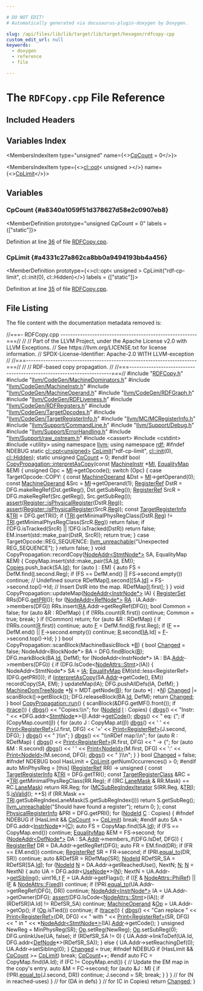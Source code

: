 ```yaml
---

# DO NOT EDIT!
# Automatically generated via docusaurus-plugin-doxygen by Doxygen.

slug: /api/files/lib/lib/target/lib/target/hexagon/rdfcopy-cpp
custom_edit_url: null
keywords:
  - doxygen
  - reference
  - file

---
```





# The `RDFCopy.cpp` File Reference

<DoxygenPage pluginConfig={pluginConfig}>



## Included Headers

<IncludesList>
<IncludesListItem
  filePath="RDFCopy.h"
  permalink="/docs/api/files/lib/lib/target/lib/target/hexagon/rdfcopy-h"
  isLocal="true" />
<IncludesListItem
  filePath="llvm/CodeGen/MachineDominators.h"
  permalink="/docs/api/files/include/include/llvm/include/llvm/codegen/machinedominators-h"
  isLocal="true" />
<IncludesListItem
  filePath="llvm/CodeGen/MachineInstr.h"
  permalink="/docs/api/files/include/include/llvm/include/llvm/codegen/machineinstr-h"
  isLocal="true" />
<IncludesListItem
  filePath="llvm/CodeGen/MachineOperand.h"
  permalink="/docs/api/files/include/include/llvm/include/llvm/codegen/machineoperand-h"
  isLocal="true" />
<IncludesListItem
  filePath="llvm/CodeGen/RDFGraph.h"
  permalink="/docs/api/files/include/include/llvm/include/llvm/codegen/rdfgraph-h"
  isLocal="true" />
<IncludesListItem
  filePath="llvm/CodeGen/RDFLiveness.h"
  permalink="/docs/api/files/include/include/llvm/include/llvm/codegen/rdfliveness-h"
  isLocal="true" />
<IncludesListItem
  filePath="llvm/CodeGen/RDFRegisters.h"
  permalink="/docs/api/files/include/include/llvm/include/llvm/codegen/rdfregisters-h"
  isLocal="true" />
<IncludesListItem
  filePath="llvm/CodeGen/TargetOpcodes.h"
  permalink="/docs/api/files/include/include/llvm/include/llvm/codegen/targetopcodes-h"
  isLocal="true" />
<IncludesListItem
  filePath="llvm/CodeGen/TargetRegisterInfo.h"
  permalink="/docs/api/files/include/include/llvm/include/llvm/codegen/targetregisterinfo-h"
  isLocal="true" />
<IncludesListItem
  filePath="llvm/MC/MCRegisterInfo.h"
  permalink="/docs/api/files/include/include/llvm/include/llvm/mc/mcregisterinfo-h"
  isLocal="true" />
<IncludesListItem
  filePath="llvm/Support/CommandLine.h"
  permalink="/docs/api/files/include/include/llvm/include/llvm/support/commandline-h"
  isLocal="true" />
<IncludesListItem
  filePath="llvm/Support/Debug.h"
  permalink="/docs/api/files/include/include/llvm/include/llvm/support/debug-h"
  isLocal="true" />
<IncludesListItem
  filePath="llvm/Support/ErrorHandling.h"
  permalink="/docs/api/files/include/include/llvm/include/llvm/support/errorhandling-h"
  isLocal="true" />
<IncludesListItem
  filePath="llvm/Support/raw_ostream.h"
  permalink="/docs/api/files/include/include/llvm/include/llvm/support/raw-ostream-h"
  isLocal="true" />
<IncludesListItem
  filePath="cassert"
  permalink=""
  isLocal="false" />
<IncludesListItem
  filePath="cstdint"
  permalink=""
  isLocal="false" />
<IncludesListItem
  filePath="utility"
  permalink=""
  isLocal="false" />
</IncludesList>

## Variables Index

<MembersIndex>

<MembersIndexItem
  type="unsigned"
  name={<><a href="#a8340a1059f51d378627d58e2c0907eb8">CpCount</a> = 0</>}>
</MembersIndexItem>

<MembersIndexItem
  type={<><a href="/docs/api/classes/llvm/cl/opt">cl::opt</a>&lt; unsigned &gt;</>}
  name={<><a href="#a4331c27a862ca8bb0a9494193bb4a456">CpLimit</a></>}>
</MembersIndexItem>

</MembersIndex>


<SectionDefinition>

## Variables

### CpCount {#a8340a1059f51d378627d58e2c0907eb8}

<MemberDefinition
  prototype="unsigned CpCount = 0"
  labels = {["static"]}>

Definition at line <a href="#l00036">36</a> of file <a href="/docs/api/files/lib/lib/target/lib/target/hexagon/rdfcopy-cpp">RDFCopy.cpp</a>.
</MemberDefinition>

### CpLimit {#a4331c27a862ca8bb0a9494193bb4a456}

<MemberDefinition
  prototype={<>cl::opt&lt; unsigned &gt; CpLimit(&quot;rdf-cp-limit&quot;, cl::init(0), cl::Hidden)</>}
  labels = {["static"]}>

Definition at line <a href="#l00035">35</a> of file <a href="/docs/api/files/lib/lib/target/lib/target/hexagon/rdfcopy-cpp">RDFCopy.cpp</a>.
</MemberDefinition>

</SectionDefinition>

## File Listing

The file content with the documentation metadata removed is:

<ProgramListing>

<Link id="l00001" /><CodeLine lineNumber="1"><span class="doxyHighlightComment">//===- RDFCopy.cpp --------------------------------------------------------===//</span></CodeLine>
<Link id="l00002" /><CodeLine lineNumber="2"><span class="doxyHighlightComment">//</span></CodeLine>
<Link id="l00003" /><CodeLine lineNumber="3"><span class="doxyHighlightComment">// Part of the LLVM Project, under the Apache License v2.0 with LLVM Exceptions.</span></CodeLine>
<Link id="l00004" /><CodeLine lineNumber="4"><span class="doxyHighlightComment">// See https://llvm.org/LICENSE.txt for license information.</span></CodeLine>
<Link id="l00005" /><CodeLine lineNumber="5"><span class="doxyHighlightComment">// SPDX-License-Identifier: Apache-2.0 WITH LLVM-exception</span></CodeLine>
<Link id="l00006" /><CodeLine lineNumber="6"><span class="doxyHighlightComment">//</span></CodeLine>
<Link id="l00007" /><CodeLine lineNumber="7"><span class="doxyHighlightComment">//===----------------------------------------------------------------------===//</span></CodeLine>
<Link id="l00008" /><CodeLine lineNumber="8"><span class="doxyHighlightComment">//</span></CodeLine>
<Link id="l00009" /><CodeLine lineNumber="9"><span class="doxyHighlightComment">// RDF-based copy propagation.</span></CodeLine>
<Link id="l00010" /><CodeLine lineNumber="10"><span class="doxyHighlightComment">//</span></CodeLine>
<Link id="l00011" /><CodeLine lineNumber="11"><span class="doxyHighlightComment">//===----------------------------------------------------------------------===//</span></CodeLine>
<Link id="l00012" /><CodeLine lineNumber="12"></CodeLine>
<Link id="l00013" /><CodeLine lineNumber="13"><span class="doxyHighlightPreprocessor">#include &quot;<a href="/docs/api/files/lib/lib/target/lib/target/hexagon/rdfcopy-h">RDFCopy.h</a>&quot;</span></CodeLine>
<Link id="l00014" /><CodeLine lineNumber="14"><span class="doxyHighlightPreprocessor">#include &quot;<a href="/docs/api/files/include/include/llvm/include/llvm/codegen/machinedominators-h">llvm/CodeGen/MachineDominators.h</a>&quot;</span></CodeLine>
<Link id="l00015" /><CodeLine lineNumber="15"><span class="doxyHighlightPreprocessor">#include &quot;<a href="/docs/api/files/include/include/llvm/include/llvm/codegen/machineinstr-h">llvm/CodeGen/MachineInstr.h</a>&quot;</span></CodeLine>
<Link id="l00016" /><CodeLine lineNumber="16"><span class="doxyHighlightPreprocessor">#include &quot;<a href="/docs/api/files/include/include/llvm/include/llvm/codegen/machineoperand-h">llvm/CodeGen/MachineOperand.h</a>&quot;</span></CodeLine>
<Link id="l00017" /><CodeLine lineNumber="17"><span class="doxyHighlightPreprocessor">#include &quot;<a href="/docs/api/files/include/include/llvm/include/llvm/codegen/rdfgraph-h">llvm/CodeGen/RDFGraph.h</a>&quot;</span></CodeLine>
<Link id="l00018" /><CodeLine lineNumber="18"><span class="doxyHighlightPreprocessor">#include &quot;<a href="/docs/api/files/include/include/llvm/include/llvm/codegen/rdfliveness-h">llvm/CodeGen/RDFLiveness.h</a>&quot;</span></CodeLine>
<Link id="l00019" /><CodeLine lineNumber="19"><span class="doxyHighlightPreprocessor">#include &quot;<a href="/docs/api/files/include/include/llvm/include/llvm/codegen/rdfregisters-h">llvm/CodeGen/RDFRegisters.h</a>&quot;</span></CodeLine>
<Link id="l00020" /><CodeLine lineNumber="20"><span class="doxyHighlightPreprocessor">#include &quot;<a href="/docs/api/files/include/include/llvm/include/llvm/codegen/targetopcodes-h">llvm/CodeGen/TargetOpcodes.h</a>&quot;</span></CodeLine>
<Link id="l00021" /><CodeLine lineNumber="21"><span class="doxyHighlightPreprocessor">#include &quot;<a href="/docs/api/files/include/include/llvm/include/llvm/codegen/targetregisterinfo-h">llvm/CodeGen/TargetRegisterInfo.h</a>&quot;</span></CodeLine>
<Link id="l00022" /><CodeLine lineNumber="22"><span class="doxyHighlightPreprocessor">#include &quot;<a href="/docs/api/files/include/include/llvm/include/llvm/mc/mcregisterinfo-h">llvm/MC/MCRegisterInfo.h</a>&quot;</span></CodeLine>
<Link id="l00023" /><CodeLine lineNumber="23"><span class="doxyHighlightPreprocessor">#include &quot;<a href="/docs/api/files/include/include/llvm/include/llvm/support/commandline-h">llvm/Support/CommandLine.h</a>&quot;</span></CodeLine>
<Link id="l00024" /><CodeLine lineNumber="24"><span class="doxyHighlightPreprocessor">#include &quot;<a href="/docs/api/files/include/include/llvm/include/llvm/support/debug-h">llvm/Support/Debug.h</a>&quot;</span></CodeLine>
<Link id="l00025" /><CodeLine lineNumber="25"><span class="doxyHighlightPreprocessor">#include &quot;<a href="/docs/api/files/include/include/llvm/include/llvm/support/errorhandling-h">llvm/Support/ErrorHandling.h</a>&quot;</span></CodeLine>
<Link id="l00026" /><CodeLine lineNumber="26"><span class="doxyHighlightPreprocessor">#include &quot;<a href="/docs/api/files/include/include/llvm/include/llvm/support/raw-ostream-h">llvm/Support/raw&#95;ostream.h</a>&quot;</span></CodeLine>
<Link id="l00027" /><CodeLine lineNumber="27"><span class="doxyHighlightPreprocessor">#include &lt;cassert&gt;</span></CodeLine>
<Link id="l00028" /><CodeLine lineNumber="28"><span class="doxyHighlightPreprocessor">#include &lt;cstdint&gt;</span></CodeLine>
<Link id="l00029" /><CodeLine lineNumber="29"><span class="doxyHighlightPreprocessor">#include &lt;utility&gt;</span></CodeLine>
<Link id="l00030" /><CodeLine lineNumber="30"></CodeLine>
<Link id="l00031" /><CodeLine lineNumber="31"><span class="doxyHighlightKeyword">using namespace </span><span class="doxyHighlight"><a href="/docs/api/namespaces/llvm">llvm</a>;</span></CodeLine>
<Link id="l00032" /><CodeLine lineNumber="32"><span class="doxyHighlightKeyword">using namespace </span><span class="doxyHighlight"><a href="/docs/api/namespaces/llvm/rdf">rdf</a>;</span></CodeLine>
<Link id="l00033" /><CodeLine lineNumber="33"></CodeLine>
<Link id="l00034" /><CodeLine lineNumber="34"><span class="doxyHighlightPreprocessor">#ifndef NDEBUG</span></CodeLine>
<Link id="l00035" /><CodeLine lineNumber="35" lineLink="#a4331c27a862ca8bb0a9494193bb4a456"><span class="doxyHighlightKeyword">static</span><span class="doxyHighlight"> <a href="/docs/api/classes/llvm/cl/opt">cl::opt&lt;unsigned&gt;</a> <a href="#a4331c27a862ca8bb0a9494193bb4a456">CpLimit</a>(</span><span class="doxyHighlightStringLiteral">&quot;rdf-cp-limit&quot;</span><span class="doxyHighlight">, <a href="/docs/api/namespaces/llvm/cl/#ac12e6a8f3a1b511f0dee2ed6de0ae806">cl::init</a>(0), <a href="/docs/api/namespaces/llvm/cl/#a68075925a54790e71ca790e1d4f21a40a263ac008d8d31f13ce460395fc4cf7e6">cl::Hidden</a>);</span></CodeLine>
<Link id="l00036" /><CodeLine lineNumber="36" lineLink="#a8340a1059f51d378627d58e2c0907eb8"><span class="doxyHighlightKeyword">static</span><span class="doxyHighlight"> </span><span class="doxyHighlightKeywordType">unsigned</span><span class="doxyHighlight"> <a href="#a8340a1059f51d378627d58e2c0907eb8">CpCount</a> = 0;</span></CodeLine>
<Link id="l00037" /><CodeLine lineNumber="37"><span class="doxyHighlightPreprocessor">#endif</span></CodeLine>
<Link id="l00038" /><CodeLine lineNumber="38"></CodeLine>
<Link id="l00039" /><CodeLine lineNumber="39" lineLink="/docs/api/structs/llvm/rdf/copypropagation/#ab12951430f2984b5f0b26e265ccb8ac7"><span class="doxyHighlightKeywordType">bool</span><span class="doxyHighlight"> <a href="/docs/api/structs/llvm/rdf/copypropagation/#ab12951430f2984b5f0b26e265ccb8ac7">CopyPropagation::interpretAsCopy</a>(</span><span class="doxyHighlightKeyword">const</span><span class="doxyHighlight"> <a href="/docs/api/classes/llvm/machineinstr">MachineInstr</a> &#42;<a href="/docs/api/files/lib/lib/codegen/lib/codegen/globalisel/irtranslator-cpp/#abe44dfdea65b4f7e11e0a608ab708b76">MI</a>, <a href="/docs/api/structs/llvm/rdf/copypropagation/#a980980454ebf2bdb48750179e760779a">EqualityMap</a> &amp;EM) &#123;</span></CodeLine>
<Link id="l00040" /><CodeLine lineNumber="40"><span class="doxyHighlight">  </span><span class="doxyHighlightKeywordType">unsigned</span><span class="doxyHighlight"> Opc = <a href="/docs/api/files/lib/lib/codegen/lib/codegen/globalisel/irtranslator-cpp/#abe44dfdea65b4f7e11e0a608ab708b76">MI</a>-&gt;getOpcode();</span></CodeLine>
<Link id="l00041" /><CodeLine lineNumber="41"><span class="doxyHighlight">  </span><span class="doxyHighlightKeywordFlow">switch</span><span class="doxyHighlight"> (Opc) &#123;</span></CodeLine>
<Link id="l00042" /><CodeLine lineNumber="42"><span class="doxyHighlight">    </span><span class="doxyHighlightKeywordFlow">case</span><span class="doxyHighlight"> TargetOpcode::COPY: &#123;</span></CodeLine>
<Link id="l00043" /><CodeLine lineNumber="43"><span class="doxyHighlight">      </span><span class="doxyHighlightKeyword">const</span><span class="doxyHighlight"> <a href="/docs/api/classes/llvm/machineoperand">MachineOperand</a> &amp;Dst = <a href="/docs/api/files/lib/lib/codegen/lib/codegen/globalisel/irtranslator-cpp/#abe44dfdea65b4f7e11e0a608ab708b76">MI</a>-&gt;getOperand(0);</span></CodeLine>
<Link id="l00044" /><CodeLine lineNumber="44"><span class="doxyHighlight">      </span><span class="doxyHighlightKeyword">const</span><span class="doxyHighlight"> <a href="/docs/api/classes/llvm/machineoperand">MachineOperand</a> &amp;Src = <a href="/docs/api/files/lib/lib/codegen/lib/codegen/globalisel/irtranslator-cpp/#abe44dfdea65b4f7e11e0a608ab708b76">MI</a>-&gt;getOperand(1);</span></CodeLine>
<Link id="l00045" /><CodeLine lineNumber="45"><span class="doxyHighlight">      <a href="/docs/api/structs/llvm/rdf/registerref">RegisterRef</a> DstR = DFG.makeRegRef(Dst.getReg(), Dst.getSubReg());</span></CodeLine>
<Link id="l00046" /><CodeLine lineNumber="46"><span class="doxyHighlight">      <a href="/docs/api/structs/llvm/rdf/registerref">RegisterRef</a> SrcR = DFG.makeRegRef(Src.getReg(), Src.getSubReg());</span></CodeLine>
<Link id="l00047" /><CodeLine lineNumber="47"><span class="doxyHighlight">      <a href="/docs/api/files/lib/lib/target/lib/target/amdgpu/silowercontrolflow-cpp/#a4868c5d81c5ccc98c47aeab6244346a0">assert</a>(<a href="/docs/api/classes/llvm/register/#afacc26f29d80e10be4785a96ed6444dc">Register::isPhysicalRegister</a>(DstR.<a href="/docs/api/structs/llvm/rdf/registerref/#aff344ef4b411a5f449ef8839d98f1750">Reg</a>));</span></CodeLine>
<Link id="l00048" /><CodeLine lineNumber="48"><span class="doxyHighlight">      <a href="/docs/api/files/lib/lib/target/lib/target/amdgpu/silowercontrolflow-cpp/#a4868c5d81c5ccc98c47aeab6244346a0">assert</a>(<a href="/docs/api/classes/llvm/register/#afacc26f29d80e10be4785a96ed6444dc">Register::isPhysicalRegister</a>(SrcR.<a href="/docs/api/structs/llvm/rdf/registerref/#aff344ef4b411a5f449ef8839d98f1750">Reg</a>));</span></CodeLine>
<Link id="l00049" /><CodeLine lineNumber="49"><span class="doxyHighlight">      </span><span class="doxyHighlightKeyword">const</span><span class="doxyHighlight"> <a href="/docs/api/classes/llvm/targetregisterinfo">TargetRegisterInfo</a> &amp;<a href="/docs/api/files/lib/lib/codegen/machinesink-cpp/#a0f36ed1bc17fc1aa97fe291c439a0698">TRI</a> = DFG.getTRI();</span></CodeLine>
<Link id="l00050" /><CodeLine lineNumber="50"><span class="doxyHighlight">      </span><span class="doxyHighlightKeywordFlow">if</span><span class="doxyHighlight"> (<a href="/docs/api/files/lib/lib/codegen/machinesink-cpp/#a0f36ed1bc17fc1aa97fe291c439a0698">TRI</a>.getMinimalPhysRegClass(DstR.<a href="/docs/api/structs/llvm/rdf/registerref/#aff344ef4b411a5f449ef8839d98f1750">Reg</a>) !=</span></CodeLine>
<Link id="l00051" /><CodeLine lineNumber="51"><span class="doxyHighlight">          <a href="/docs/api/files/lib/lib/codegen/machinesink-cpp/#a0f36ed1bc17fc1aa97fe291c439a0698">TRI</a>.getMinimalPhysRegClass(SrcR.<a href="/docs/api/structs/llvm/rdf/registerref/#aff344ef4b411a5f449ef8839d98f1750">Reg</a>))</span></CodeLine>
<Link id="l00052" /><CodeLine lineNumber="52"><span class="doxyHighlight">        </span><span class="doxyHighlightKeywordFlow">return</span><span class="doxyHighlight"> </span><span class="doxyHighlightKeyword">false</span><span class="doxyHighlight">;</span></CodeLine>
<Link id="l00053" /><CodeLine lineNumber="53"><span class="doxyHighlight">      </span><span class="doxyHighlightKeywordFlow">if</span><span class="doxyHighlight"> (!DFG.isTracked(SrcR) || !DFG.isTracked(DstR))</span></CodeLine>
<Link id="l00054" /><CodeLine lineNumber="54"><span class="doxyHighlight">        </span><span class="doxyHighlightKeywordFlow">return</span><span class="doxyHighlight"> </span><span class="doxyHighlightKeyword">false</span><span class="doxyHighlight">;</span></CodeLine>
<Link id="l00055" /><CodeLine lineNumber="55"><span class="doxyHighlight">      EM.insert(std::make&#95;pair(DstR, SrcR));</span></CodeLine>
<Link id="l00056" /><CodeLine lineNumber="56"><span class="doxyHighlight">      </span><span class="doxyHighlightKeywordFlow">return</span><span class="doxyHighlight"> </span><span class="doxyHighlightKeyword">true</span><span class="doxyHighlight">;</span></CodeLine>
<Link id="l00057" /><CodeLine lineNumber="57"><span class="doxyHighlight">    &#125;</span></CodeLine>
<Link id="l00058" /><CodeLine lineNumber="58"><span class="doxyHighlight">    </span><span class="doxyHighlightKeywordFlow">case</span><span class="doxyHighlight"> TargetOpcode::REG&#95;SEQUENCE:</span></CodeLine>
<Link id="l00059" /><CodeLine lineNumber="59"><span class="doxyHighlight">      <a href="/docs/api/files/include/include/llvm/include/llvm/support/errorhandling-h/#ace243f5c25697a1107cce46626b3dc94">llvm&#95;unreachable</a>(</span><span class="doxyHighlightStringLiteral">&quot;Unexpected REG&#95;SEQUENCE&quot;</span><span class="doxyHighlight">);</span></CodeLine>
<Link id="l00060" /><CodeLine lineNumber="60"><span class="doxyHighlight">  &#125;</span></CodeLine>
<Link id="l00061" /><CodeLine lineNumber="61"><span class="doxyHighlight">  </span><span class="doxyHighlightKeywordFlow">return</span><span class="doxyHighlight"> </span><span class="doxyHighlightKeyword">false</span><span class="doxyHighlight">;</span></CodeLine>
<Link id="l00062" /><CodeLine lineNumber="62"><span class="doxyHighlight">&#125;</span></CodeLine>
<Link id="l00063" /><CodeLine lineNumber="63"></CodeLine>
<Link id="l00064" /><CodeLine lineNumber="64"><span class="doxyHighlightKeywordType">void</span><span class="doxyHighlight"> CopyPropagation::recordCopy(<a href="/docs/api/structs/llvm/rdf/nodeaddr">NodeAddr&lt;StmtNode&#42;&gt;</a> SA, EqualityMap &amp;EM) &#123;</span></CodeLine>
<Link id="l00065" /><CodeLine lineNumber="65"><span class="doxyHighlight">  CopyMap.insert(std::make&#95;pair(SA.<a href="/docs/api/structs/llvm/rdf/nodeaddr/#a7e398d2285d22a33c3358ed7904725d7">Id</a>, EM));</span></CodeLine>
<Link id="l00066" /><CodeLine lineNumber="66"><span class="doxyHighlight">  <a href="/docs/api/files/lib/lib/target/lib/target/amdgpu/siloweri1copies-cpp/#a5cd9e4c7fe1a7ebe8b545eb891a2a949">Copies</a>.push&#95;back(SA.<a href="/docs/api/structs/llvm/rdf/nodeaddr/#a7e398d2285d22a33c3358ed7904725d7">Id</a>);</span></CodeLine>
<Link id="l00067" /><CodeLine lineNumber="67"></CodeLine>
<Link id="l00068" /><CodeLine lineNumber="68"><span class="doxyHighlight">  </span><span class="doxyHighlightKeywordFlow">for</span><span class="doxyHighlight"> (</span><span class="doxyHighlightKeyword">auto</span><span class="doxyHighlight"> <a href="/docs/api/files/lib/lib/support/md5-cpp/#ac0eafdc9ee161b71e7af98af736952fd">I</a> : EM) &#123;</span></CodeLine>
<Link id="l00069" /><CodeLine lineNumber="69"><span class="doxyHighlight">    </span><span class="doxyHighlightKeyword">auto</span><span class="doxyHighlight"> FS = DefM.find(<a href="/docs/api/files/lib/lib/support/md5-cpp/#ac0eafdc9ee161b71e7af98af736952fd">I</a>.second.Reg);</span></CodeLine>
<Link id="l00070" /><CodeLine lineNumber="70"><span class="doxyHighlight">    </span><span class="doxyHighlightKeywordFlow">if</span><span class="doxyHighlight"> (FS == DefM.end() || FS-&gt;second.empty())</span></CodeLine>
<Link id="l00071" /><CodeLine lineNumber="71"><span class="doxyHighlight">      </span><span class="doxyHighlightKeywordFlow">continue</span><span class="doxyHighlight">; </span><span class="doxyHighlightComment">// Undefined source</span></CodeLine>
<Link id="l00072" /><CodeLine lineNumber="72"><span class="doxyHighlight">    RDefMap&#91;<a href="/docs/api/files/lib/lib/support/md5-cpp/#ac0eafdc9ee161b71e7af98af736952fd">I</a>.second&#93;&#91;SA.<a href="/docs/api/structs/llvm/rdf/nodeaddr/#a7e398d2285d22a33c3358ed7904725d7">Id</a>&#93; = FS-&gt;second.top()-&gt;Id;</span></CodeLine>
<Link id="l00073" /><CodeLine lineNumber="73"><span class="doxyHighlight">    </span><span class="doxyHighlightComment">// Insert DstR into the map.</span></CodeLine>
<Link id="l00074" /><CodeLine lineNumber="74"><span class="doxyHighlight">    RDefMap&#91;<a href="/docs/api/files/lib/lib/support/md5-cpp/#ac0eafdc9ee161b71e7af98af736952fd">I</a>.first&#93;;</span></CodeLine>
<Link id="l00075" /><CodeLine lineNumber="75"><span class="doxyHighlight">  &#125;</span></CodeLine>
<Link id="l00076" /><CodeLine lineNumber="76"><span class="doxyHighlight">&#125;</span></CodeLine>
<Link id="l00077" /><CodeLine lineNumber="77"></CodeLine>
<Link id="l00078" /><CodeLine lineNumber="78"></CodeLine>
<Link id="l00079" /><CodeLine lineNumber="79"><span class="doxyHighlightKeywordType">void</span><span class="doxyHighlight"> CopyPropagation::updateMap(<a href="/docs/api/structs/llvm/rdf/nodeaddr">NodeAddr&lt;InstrNode&#42;&gt;</a> IA) &#123;</span></CodeLine>
<Link id="l00080" /><CodeLine lineNumber="80"><span class="doxyHighlight">  <a href="/docs/api/namespaces/llvm/rdf/#a347c41cb67b7f76eab297b3ca6898097">RegisterSet</a> RRs(DFG.<a href="/docs/api/structs/llvm/rdf/dataflowgraph/#abec99855593657b93d529312c2d3885a">getPRI</a>());</span></CodeLine>
<Link id="l00081" /><CodeLine lineNumber="81"><span class="doxyHighlight">  </span><span class="doxyHighlightKeywordFlow">for</span><span class="doxyHighlight"> (<a href="/docs/api/structs/llvm/rdf/nodeaddr">NodeAddr&lt;RefNode&#42;&gt;</a> <a href="/docs/api/files/lib/lib/target/lib/target/amdgpu/sioptimizeexecmaskingprera-cpp/#a3e47bdb3e296b00df96eff7896fa57bf">RA</a> : IA.Addr-&gt;members(DFG))</span></CodeLine>
<Link id="l00082" /><CodeLine lineNumber="82"><span class="doxyHighlight">    RRs.insert(<a href="/docs/api/files/lib/lib/target/lib/target/amdgpu/sioptimizeexecmaskingprera-cpp/#a3e47bdb3e296b00df96eff7896fa57bf">RA</a>.Addr-&gt;getRegRef(DFG));</span></CodeLine>
<Link id="l00083" /><CodeLine lineNumber="83"><span class="doxyHighlight">  </span><span class="doxyHighlightKeywordType">bool</span><span class="doxyHighlight"> Common = </span><span class="doxyHighlightKeyword">false</span><span class="doxyHighlight">;</span></CodeLine>
<Link id="l00084" /><CodeLine lineNumber="84"><span class="doxyHighlight">  </span><span class="doxyHighlightKeywordFlow">for</span><span class="doxyHighlight"> (</span><span class="doxyHighlightKeyword">auto</span><span class="doxyHighlight"> &amp;R : RDefMap) &#123;</span></CodeLine>
<Link id="l00085" /><CodeLine lineNumber="85"><span class="doxyHighlight">    </span><span class="doxyHighlightKeywordFlow">if</span><span class="doxyHighlight"> (!RRs.count(R.first))</span></CodeLine>
<Link id="l00086" /><CodeLine lineNumber="86"><span class="doxyHighlight">      </span><span class="doxyHighlightKeywordFlow">continue</span><span class="doxyHighlight">;</span></CodeLine>
<Link id="l00087" /><CodeLine lineNumber="87"><span class="doxyHighlight">    Common = </span><span class="doxyHighlightKeyword">true</span><span class="doxyHighlight">;</span></CodeLine>
<Link id="l00088" /><CodeLine lineNumber="88"><span class="doxyHighlight">    </span><span class="doxyHighlightKeywordFlow">break</span><span class="doxyHighlight">;</span></CodeLine>
<Link id="l00089" /><CodeLine lineNumber="89"><span class="doxyHighlight">  &#125;</span></CodeLine>
<Link id="l00090" /><CodeLine lineNumber="90"><span class="doxyHighlight">  </span><span class="doxyHighlightKeywordFlow">if</span><span class="doxyHighlight"> (!Common)</span></CodeLine>
<Link id="l00091" /><CodeLine lineNumber="91"><span class="doxyHighlight">    </span><span class="doxyHighlightKeywordFlow">return</span><span class="doxyHighlight">;</span></CodeLine>
<Link id="l00092" /><CodeLine lineNumber="92"></CodeLine>
<Link id="l00093" /><CodeLine lineNumber="93"><span class="doxyHighlight">  </span><span class="doxyHighlightKeywordFlow">for</span><span class="doxyHighlight"> (</span><span class="doxyHighlightKeyword">auto</span><span class="doxyHighlight"> &amp;R : RDefMap) &#123;</span></CodeLine>
<Link id="l00094" /><CodeLine lineNumber="94"><span class="doxyHighlight">    </span><span class="doxyHighlightKeywordFlow">if</span><span class="doxyHighlight"> (!RRs.count(<a href="/docs/api/namespaces/llvm/riscvfencefield/#a147be9e9780c1e33363ea572d4c7b25fa1835091d83e0e052cd1a32c99b2be731">R</a>.first))</span></CodeLine>
<Link id="l00095" /><CodeLine lineNumber="95"><span class="doxyHighlight">      </span><span class="doxyHighlightKeywordFlow">continue</span><span class="doxyHighlight">;</span></CodeLine>
<Link id="l00096" /><CodeLine lineNumber="96"><span class="doxyHighlight">    </span><span class="doxyHighlightKeyword">auto</span><span class="doxyHighlight"> <a href="/docs/api/files/lib/lib/support/md5-cpp/#a96d73bbd7af15cb1fc38c3f4a3bd82e9">F</a> = DefM.find(<a href="/docs/api/namespaces/llvm/riscvfencefield/#a147be9e9780c1e33363ea572d4c7b25fa1835091d83e0e052cd1a32c99b2be731">R</a>.first.Reg);</span></CodeLine>
<Link id="l00097" /><CodeLine lineNumber="97"><span class="doxyHighlight">    </span><span class="doxyHighlightKeywordFlow">if</span><span class="doxyHighlight"> (<a href="/docs/api/files/lib/lib/support/md5-cpp/#a96d73bbd7af15cb1fc38c3f4a3bd82e9">F</a> == DefM.end() || <a href="/docs/api/files/lib/lib/support/md5-cpp/#a96d73bbd7af15cb1fc38c3f4a3bd82e9">F</a>-&gt;second.empty())</span></CodeLine>
<Link id="l00098" /><CodeLine lineNumber="98"><span class="doxyHighlight">      </span><span class="doxyHighlightKeywordFlow">continue</span><span class="doxyHighlight">;</span></CodeLine>
<Link id="l00099" /><CodeLine lineNumber="99"><span class="doxyHighlight">    <a href="/docs/api/namespaces/llvm/riscvfencefield/#a147be9e9780c1e33363ea572d4c7b25fa1835091d83e0e052cd1a32c99b2be731">R</a>.second&#91;<a href="/docs/api/namespaces/llvm/aarch64packey/#abf4394f452bde3f544999858d71e4b46aaf2ff1a10f3f3b211d7781a33e4c1e05">IA</a>.Id&#93; = <a href="/docs/api/files/lib/lib/support/md5-cpp/#a96d73bbd7af15cb1fc38c3f4a3bd82e9">F</a>-&gt;second.top()-&gt;Id;</span></CodeLine>
<Link id="l00100" /><CodeLine lineNumber="100"><span class="doxyHighlight">  &#125;</span></CodeLine>
<Link id="l00101" /><CodeLine lineNumber="101"><span class="doxyHighlight">&#125;</span></CodeLine>
<Link id="l00102" /><CodeLine lineNumber="102"></CodeLine>
<Link id="l00103" /><CodeLine lineNumber="103"><span class="doxyHighlightKeywordType">bool</span><span class="doxyHighlight"> CopyPropagation::scanBlock(MachineBasicBlock &#42;<a href="/docs/api/files/lib/lib/ir/builtingcs-cpp/#ae76959fe811ba090de4cba69ac00f1da">B</a>) &#123;</span></CodeLine>
<Link id="l00104" /><CodeLine lineNumber="104"><span class="doxyHighlight">  </span><span class="doxyHighlightKeywordType">bool</span><span class="doxyHighlight"> <a href="/docs/api/groups/arcopt/#gaa57b1a4e6a1c79233913139635169cf1">Changed</a> = </span><span class="doxyHighlightKeyword">false</span><span class="doxyHighlight">;</span></CodeLine>
<Link id="l00105" /><CodeLine lineNumber="105"><span class="doxyHighlight">  NodeAddr&lt;BlockNode&#42;&gt; BA = DFG.findBlock(<a href="/docs/api/files/lib/lib/ir/builtingcs-cpp/#ae76959fe811ba090de4cba69ac00f1da">B</a>);</span></CodeLine>
<Link id="l00106" /><CodeLine lineNumber="106"><span class="doxyHighlight">  DFG.markBlock(BA.<a href="/docs/api/structs/llvm/rdf/nodeaddr/#a7e398d2285d22a33c3358ed7904725d7">Id</a>, DefM);</span></CodeLine>
<Link id="l00107" /><CodeLine lineNumber="107"></CodeLine>
<Link id="l00108" /><CodeLine lineNumber="108"><span class="doxyHighlight">  </span><span class="doxyHighlightKeywordFlow">for</span><span class="doxyHighlight"> (NodeAddr&lt;InstrNode&#42;&gt; IA : BA.<a href="/docs/api/structs/llvm/rdf/nodeaddr/#a150c10db309dcfa7a1093dc0c698d663">Addr</a>-&gt;members(DFG)) &#123;</span></CodeLine>
<Link id="l00109" /><CodeLine lineNumber="109"><span class="doxyHighlight">    </span><span class="doxyHighlightKeywordFlow">if</span><span class="doxyHighlight"> (DFG.IsCode&lt;<a href="/docs/api/structs/llvm/rdf/nodeattrs/#a96730c2fe7aaa0b753e7483d1e6a121da91376b865b14d172148590ff1c69e403">NodeAttrs::Stmt</a>&gt;(IA)) &#123;</span></CodeLine>
<Link id="l00110" /><CodeLine lineNumber="110"><span class="doxyHighlight">      NodeAddr&lt;StmtNode&#42;&gt; SA = <a href="/docs/api/namespaces/llvm/aarch64packey/#abf4394f452bde3f544999858d71e4b46aaf2ff1a10f3f3b211d7781a33e4c1e05">IA</a>;</span></CodeLine>
<Link id="l00111" /><CodeLine lineNumber="111"><span class="doxyHighlight">      <a href="/docs/api/structs/llvm/rdf/copypropagation/#a980980454ebf2bdb48750179e760779a">EqualityMap</a> EM(std::less&lt;RegisterRef&gt;(DFG.getPRI()));</span></CodeLine>
<Link id="l00112" /><CodeLine lineNumber="112"><span class="doxyHighlight">      </span><span class="doxyHighlightKeywordFlow">if</span><span class="doxyHighlight"> (<a href="/docs/api/structs/llvm/rdf/copypropagation/#ab12951430f2984b5f0b26e265ccb8ac7">interpretAsCopy</a>(SA.<a href="/docs/api/structs/llvm/rdf/nodeaddr/#a150c10db309dcfa7a1093dc0c698d663">Addr</a>-&gt;getCode(), EM))</span></CodeLine>
<Link id="l00113" /><CodeLine lineNumber="113"><span class="doxyHighlight">        recordCopy(SA, EM);</span></CodeLine>
<Link id="l00114" /><CodeLine lineNumber="114"><span class="doxyHighlight">    &#125;</span></CodeLine>
<Link id="l00115" /><CodeLine lineNumber="115"></CodeLine>
<Link id="l00116" /><CodeLine lineNumber="116"><span class="doxyHighlight">    updateMap(IA);</span></CodeLine>
<Link id="l00117" /><CodeLine lineNumber="117"><span class="doxyHighlight">    DFG.pushAllDefs(IA, DefM);</span></CodeLine>
<Link id="l00118" /><CodeLine lineNumber="118"><span class="doxyHighlight">  &#125;</span></CodeLine>
<Link id="l00119" /><CodeLine lineNumber="119"></CodeLine>
<Link id="l00120" /><CodeLine lineNumber="120"><span class="doxyHighlight">  <a href="/docs/api/namespaces/llvm/#a94b65b831ad8756f7d3a029a1e599f75">MachineDomTreeNode</a> &#42;<a href="/docs/api/files/lib/lib/support/regcomp-c/#a0240ac851181b84ac374872dc5434ee4">N</a> = MDT.getNode(<a href="/docs/api/files/lib/lib/ir/builtingcs-cpp/#ae76959fe811ba090de4cba69ac00f1da">B</a>);</span></CodeLine>
<Link id="l00121" /><CodeLine lineNumber="121"><span class="doxyHighlight">  </span><span class="doxyHighlightKeywordFlow">for</span><span class="doxyHighlight"> (</span><span class="doxyHighlightKeyword">auto</span><span class="doxyHighlight"> &#42;<a href="/docs/api/files/lib/lib/support/md5-cpp/#ac0eafdc9ee161b71e7af98af736952fd">I</a> : &#42;<a href="/docs/api/files/lib/lib/support/regcomp-c/#a0240ac851181b84ac374872dc5434ee4">N</a>)</span></CodeLine>
<Link id="l00122" /><CodeLine lineNumber="122"><span class="doxyHighlight">    <a href="/docs/api/groups/arcopt/#gaa57b1a4e6a1c79233913139635169cf1">Changed</a> |= scanBlock(<a href="/docs/api/files/lib/lib/support/md5-cpp/#ac0eafdc9ee161b71e7af98af736952fd">I</a>-&gt;getBlock());</span></CodeLine>
<Link id="l00123" /><CodeLine lineNumber="123"></CodeLine>
<Link id="l00124" /><CodeLine lineNumber="124"><span class="doxyHighlight">  DFG.releaseBlock(BA.<a href="/docs/api/structs/llvm/rdf/nodeaddr/#a7e398d2285d22a33c3358ed7904725d7">Id</a>, DefM);</span></CodeLine>
<Link id="l00125" /><CodeLine lineNumber="125"><span class="doxyHighlight">  </span><span class="doxyHighlightKeywordFlow">return</span><span class="doxyHighlight"> <a href="/docs/api/groups/arcopt/#gaa57b1a4e6a1c79233913139635169cf1">Changed</a>;</span></CodeLine>
<Link id="l00126" /><CodeLine lineNumber="126"><span class="doxyHighlight">&#125;</span></CodeLine>
<Link id="l00127" /><CodeLine lineNumber="127"></CodeLine>
<Link id="l00128" /><CodeLine lineNumber="128" lineLink="/docs/api/structs/llvm/rdf/copypropagation/#ab5cc393f3a921f0a6fe0505561a80e23"><span class="doxyHighlightKeywordType">bool</span><span class="doxyHighlight"> <a href="/docs/api/structs/llvm/rdf/copypropagation/#ab5cc393f3a921f0a6fe0505561a80e23">CopyPropagation::run</a>() &#123;</span></CodeLine>
<Link id="l00129" /><CodeLine lineNumber="129"><span class="doxyHighlight">  scanBlock(&amp;DFG.getMF().front());</span></CodeLine>
<Link id="l00130" /><CodeLine lineNumber="130"></CodeLine>
<Link id="l00131" /><CodeLine lineNumber="131"><span class="doxyHighlight">  </span><span class="doxyHighlightKeywordFlow">if</span><span class="doxyHighlight"> (<a href="/docs/api/structs/llvm/rdf/copypropagation/#a0ce243e4d5f1161290acedf54233b43c">trace</a>()) &#123;</span></CodeLine>
<Link id="l00132" /><CodeLine lineNumber="132"><span class="doxyHighlight">    <a href="/docs/api/namespaces/llvm/#a7c46c742c31be54870e2038048e6b391">dbgs</a>() &lt;&lt; </span><span class="doxyHighlightStringLiteral">&quot;Copies:\\n&quot;</span><span class="doxyHighlight">;</span></CodeLine>
<Link id="l00133" /><CodeLine lineNumber="133"><span class="doxyHighlight">    </span><span class="doxyHighlightKeywordFlow">for</span><span class="doxyHighlight"> (<a href="/docs/api/namespaces/llvm/rdf/#a9c5c1abf54c7f5aaf8add770214aba5d">NodeId</a> <a href="/docs/api/files/lib/lib/support/md5-cpp/#ac0eafdc9ee161b71e7af98af736952fd">I</a> : Copies) &#123;</span></CodeLine>
<Link id="l00134" /><CodeLine lineNumber="134"><span class="doxyHighlight">      <a href="/docs/api/namespaces/llvm/#a7c46c742c31be54870e2038048e6b391">dbgs</a>() &lt;&lt; </span><span class="doxyHighlightStringLiteral">&quot;Instr: &quot;</span><span class="doxyHighlight"> &lt;&lt; &#42;DFG.addr&lt;<a href="/docs/api/structs/llvm/rdf/stmtnode">StmtNode</a>&#42;&gt;(<a href="/docs/api/files/lib/lib/support/md5-cpp/#ac0eafdc9ee161b71e7af98af736952fd">I</a>).Addr-&gt;<a href="/docs/api/structs/llvm/rdf/stmtnode/#ae16b26d08408d8aec231bbe13bc9e9f9">getCode</a>();</span></CodeLine>
<Link id="l00135" /><CodeLine lineNumber="135"><span class="doxyHighlight">      <a href="/docs/api/namespaces/llvm/#a7c46c742c31be54870e2038048e6b391">dbgs</a>() &lt;&lt; </span><span class="doxyHighlightStringLiteral">&quot;   eq: &#123;&quot;</span><span class="doxyHighlight">;</span></CodeLine>
<Link id="l00136" /><CodeLine lineNumber="136"><span class="doxyHighlight">      </span><span class="doxyHighlightKeywordFlow">if</span><span class="doxyHighlight"> (CopyMap.count(<a href="/docs/api/files/lib/lib/support/md5-cpp/#ac0eafdc9ee161b71e7af98af736952fd">I</a>)) &#123;</span></CodeLine>
<Link id="l00137" /><CodeLine lineNumber="137"><span class="doxyHighlight">        </span><span class="doxyHighlightKeywordFlow">for</span><span class="doxyHighlight"> (</span><span class="doxyHighlightKeyword">auto</span><span class="doxyHighlight"> J : CopyMap.at(<a href="/docs/api/files/lib/lib/support/md5-cpp/#ac0eafdc9ee161b71e7af98af736952fd">I</a>))</span></CodeLine>
<Link id="l00138" /><CodeLine lineNumber="138"><span class="doxyHighlight">          <a href="/docs/api/namespaces/llvm/#a7c46c742c31be54870e2038048e6b391">dbgs</a>() &lt;&lt; </span><span class="doxyHighlightCharLiteral">&#39; &#39;</span><span class="doxyHighlight"> &lt;&lt; <a href="/docs/api/namespaces/llvm/rdf/#a51d767cf7aced5470bd37a0ff02545a7">Print&lt;RegisterRef&gt;</a>(J.first, DFG) &lt;&lt; </span><span class="doxyHighlightCharLiteral">&#39;=&#39;</span></CodeLine>
<Link id="l00139" /><CodeLine lineNumber="139"><span class="doxyHighlight">                 &lt;&lt; <a href="/docs/api/namespaces/llvm/rdf/#a51d767cf7aced5470bd37a0ff02545a7">Print&lt;RegisterRef&gt;</a>(J.second, DFG);</span></CodeLine>
<Link id="l00140" /><CodeLine lineNumber="140"><span class="doxyHighlight">      &#125;</span></CodeLine>
<Link id="l00141" /><CodeLine lineNumber="141"><span class="doxyHighlight">      <a href="/docs/api/namespaces/llvm/#a7c46c742c31be54870e2038048e6b391">dbgs</a>() &lt;&lt; </span><span class="doxyHighlightStringLiteral">&quot; &#125;\\n&quot;</span><span class="doxyHighlight">;</span></CodeLine>
<Link id="l00142" /><CodeLine lineNumber="142"><span class="doxyHighlight">    &#125;</span></CodeLine>
<Link id="l00143" /><CodeLine lineNumber="143"><span class="doxyHighlight">    <a href="/docs/api/namespaces/llvm/#a7c46c742c31be54870e2038048e6b391">dbgs</a>() &lt;&lt; </span><span class="doxyHighlightStringLiteral">&quot;\\nRDef map:\\n&quot;</span><span class="doxyHighlight">;</span></CodeLine>
<Link id="l00144" /><CodeLine lineNumber="144"><span class="doxyHighlight">    </span><span class="doxyHighlightKeywordFlow">for</span><span class="doxyHighlight"> (</span><span class="doxyHighlightKeyword">auto</span><span class="doxyHighlight"> R : RDefMap) &#123;</span></CodeLine>
<Link id="l00145" /><CodeLine lineNumber="145"><span class="doxyHighlight">      <a href="/docs/api/namespaces/llvm/#a7c46c742c31be54870e2038048e6b391">dbgs</a>() &lt;&lt; <a href="/docs/api/namespaces/llvm/rdf/#a51d767cf7aced5470bd37a0ff02545a7">Print&lt;RegisterRef&gt;</a>(R.first, DFG) &lt;&lt; </span><span class="doxyHighlightStringLiteral">&quot; -&gt; &#123;&quot;</span><span class="doxyHighlight">;</span></CodeLine>
<Link id="l00146" /><CodeLine lineNumber="146"><span class="doxyHighlight">      </span><span class="doxyHighlightKeywordFlow">for</span><span class="doxyHighlight"> (</span><span class="doxyHighlightKeyword">auto</span><span class="doxyHighlight"> &amp;M : R.second)</span></CodeLine>
<Link id="l00147" /><CodeLine lineNumber="147"><span class="doxyHighlight">        <a href="/docs/api/namespaces/llvm/#a7c46c742c31be54870e2038048e6b391">dbgs</a>() &lt;&lt; </span><span class="doxyHighlightCharLiteral">&#39; &#39;</span><span class="doxyHighlight"> &lt;&lt; <a href="/docs/api/namespaces/llvm/rdf/#a51d767cf7aced5470bd37a0ff02545a7">Print&lt;NodeId&gt;</a>(M.first, DFG) &lt;&lt; </span><span class="doxyHighlightCharLiteral">&#39;:&#39;</span></CodeLine>
<Link id="l00148" /><CodeLine lineNumber="148"><span class="doxyHighlight">               &lt;&lt; <a href="/docs/api/namespaces/llvm/rdf/#a51d767cf7aced5470bd37a0ff02545a7">Print&lt;NodeId&gt;</a>(M.second, DFG);</span></CodeLine>
<Link id="l00149" /><CodeLine lineNumber="149"><span class="doxyHighlight">      <a href="/docs/api/namespaces/llvm/#a7c46c742c31be54870e2038048e6b391">dbgs</a>() &lt;&lt; </span><span class="doxyHighlightStringLiteral">&quot; &#125;\\n&quot;</span><span class="doxyHighlight">;</span></CodeLine>
<Link id="l00150" /><CodeLine lineNumber="150"><span class="doxyHighlight">    &#125;</span></CodeLine>
<Link id="l00151" /><CodeLine lineNumber="151"><span class="doxyHighlight">  &#125;</span></CodeLine>
<Link id="l00152" /><CodeLine lineNumber="152"></CodeLine>
<Link id="l00153" /><CodeLine lineNumber="153"><span class="doxyHighlight">  </span><span class="doxyHighlightKeywordType">bool</span><span class="doxyHighlight"> <a href="/docs/api/groups/arcopt/#gaa57b1a4e6a1c79233913139635169cf1">Changed</a> = </span><span class="doxyHighlightKeyword">false</span><span class="doxyHighlight">;</span></CodeLine>
<Link id="l00154" /><CodeLine lineNumber="154"><span class="doxyHighlightPreprocessor">#ifndef NDEBUG</span></CodeLine>
<Link id="l00155" /><CodeLine lineNumber="155"><span class="doxyHighlight">  </span><span class="doxyHighlightKeywordType">bool</span><span class="doxyHighlight"> HasLimit = <a href="#a4331c27a862ca8bb0a9494193bb4a456">CpLimit</a>.getNumOccurrences() &gt; 0;</span></CodeLine>
<Link id="l00156" /><CodeLine lineNumber="156"><span class="doxyHighlightPreprocessor">#endif</span></CodeLine>
<Link id="l00157" /><CodeLine lineNumber="157"></CodeLine>
<Link id="l00158" /><CodeLine lineNumber="158"><span class="doxyHighlight">  </span><span class="doxyHighlightKeyword">auto</span><span class="doxyHighlight"> MinPhysReg = &#91;</span><span class="doxyHighlightKeyword">this</span><span class="doxyHighlight">&#93; (<a href="/docs/api/structs/llvm/rdf/registerref">RegisterRef</a> RR) -&gt; </span><span class="doxyHighlightKeywordType">unsigned</span><span class="doxyHighlight"> &#123;</span></CodeLine>
<Link id="l00159" /><CodeLine lineNumber="159"><span class="doxyHighlight">    </span><span class="doxyHighlightKeyword">const</span><span class="doxyHighlight"> <a href="/docs/api/classes/llvm/targetregisterinfo">TargetRegisterInfo</a> &amp;<a href="/docs/api/files/lib/lib/codegen/machinesink-cpp/#a0f36ed1bc17fc1aa97fe291c439a0698">TRI</a> = DFG.getTRI();</span></CodeLine>
<Link id="l00160" /><CodeLine lineNumber="160"><span class="doxyHighlight">    </span><span class="doxyHighlightKeyword">const</span><span class="doxyHighlight"> <a href="/docs/api/classes/llvm/targetregisterclass">TargetRegisterClass</a> &amp;RC = &#42;<a href="/docs/api/files/lib/lib/codegen/machinesink-cpp/#a0f36ed1bc17fc1aa97fe291c439a0698">TRI</a>.getMinimalPhysRegClass(RR.Reg);</span></CodeLine>
<Link id="l00161" /><CodeLine lineNumber="161"><span class="doxyHighlight">    </span><span class="doxyHighlightKeywordFlow">if</span><span class="doxyHighlight"> ((RC.<a href="/docs/api/classes/llvm/targetregisterclass/#a0363c6cc08fe464f66f9e53239bb35e3">LaneMask</a> &amp; RR.Mask) == RC.<a href="/docs/api/classes/llvm/targetregisterclass/#a0363c6cc08fe464f66f9e53239bb35e3">LaneMask</a>)</span></CodeLine>
<Link id="l00162" /><CodeLine lineNumber="162"><span class="doxyHighlight">      </span><span class="doxyHighlightKeywordFlow">return</span><span class="doxyHighlight"> RR.Reg;</span></CodeLine>
<Link id="l00163" /><CodeLine lineNumber="163"><span class="doxyHighlight">    </span><span class="doxyHighlightKeywordFlow">for</span><span class="doxyHighlight"> (<a href="/docs/api/classes/llvm/mcsubregindexiterator">MCSubRegIndexIterator</a> S(RR.Reg, &amp;<a href="/docs/api/files/lib/lib/codegen/machinesink-cpp/#a0f36ed1bc17fc1aa97fe291c439a0698">TRI</a>); S.<a href="/docs/api/classes/llvm/mcsubregindexiterator/#a4bc33f765fada85ad09c4910d122832d">isValid</a>(); ++S)</span></CodeLine>
<Link id="l00164" /><CodeLine lineNumber="164"><span class="doxyHighlight">      </span><span class="doxyHighlightKeywordFlow">if</span><span class="doxyHighlight"> (RR.Mask == <a href="/docs/api/files/lib/lib/codegen/machinesink-cpp/#a0f36ed1bc17fc1aa97fe291c439a0698">TRI</a>.getSubRegIndexLaneMask(S.getSubRegIndex()))</span></CodeLine>
<Link id="l00165" /><CodeLine lineNumber="165"><span class="doxyHighlight">        </span><span class="doxyHighlightKeywordFlow">return</span><span class="doxyHighlight"> S.getSubReg();</span></CodeLine>
<Link id="l00166" /><CodeLine lineNumber="166"><span class="doxyHighlight">    <a href="/docs/api/files/include/include/llvm/include/llvm/support/errorhandling-h/#ace243f5c25697a1107cce46626b3dc94">llvm&#95;unreachable</a>(</span><span class="doxyHighlightStringLiteral">&quot;Should have found a register&quot;</span><span class="doxyHighlight">);</span></CodeLine>
<Link id="l00167" /><CodeLine lineNumber="167"><span class="doxyHighlight">    </span><span class="doxyHighlightKeywordFlow">return</span><span class="doxyHighlight"> 0;</span></CodeLine>
<Link id="l00168" /><CodeLine lineNumber="168"><span class="doxyHighlight">  &#125;;</span></CodeLine>
<Link id="l00169" /><CodeLine lineNumber="169"></CodeLine>
<Link id="l00170" /><CodeLine lineNumber="170"><span class="doxyHighlight">  </span><span class="doxyHighlightKeyword">const</span><span class="doxyHighlight"> <a href="/docs/api/structs/llvm/rdf/physicalregisterinfo">PhysicalRegisterInfo</a> &amp;PRI = DFG.getPRI();</span></CodeLine>
<Link id="l00171" /><CodeLine lineNumber="171"></CodeLine>
<Link id="l00172" /><CodeLine lineNumber="172"><span class="doxyHighlight">  </span><span class="doxyHighlightKeywordFlow">for</span><span class="doxyHighlight"> (<a href="/docs/api/namespaces/llvm/rdf/#a9c5c1abf54c7f5aaf8add770214aba5d">NodeId</a> <a href="/docs/api/namespaces/llvm/callingconv/#ac6aa1387c4375260e2468eb5a77fdb4cafd841a49aec1539bc88abc8ff9e170fb">C</a> : Copies) &#123;</span></CodeLine>
<Link id="l00173" /><CodeLine lineNumber="173"><span class="doxyHighlightPreprocessor">#ifndef NDEBUG</span></CodeLine>
<Link id="l00174" /><CodeLine lineNumber="174"><span class="doxyHighlight">    </span><span class="doxyHighlightKeywordFlow">if</span><span class="doxyHighlight"> (HasLimit &amp;&amp; <a href="#a8340a1059f51d378627d58e2c0907eb8">CpCount</a> &gt;= <a href="#a4331c27a862ca8bb0a9494193bb4a456">CpLimit</a>)</span></CodeLine>
<Link id="l00175" /><CodeLine lineNumber="175"><span class="doxyHighlight">      </span><span class="doxyHighlightKeywordFlow">break</span><span class="doxyHighlight">;</span></CodeLine>
<Link id="l00176" /><CodeLine lineNumber="176"><span class="doxyHighlightPreprocessor">#endif</span></CodeLine>
<Link id="l00177" /><CodeLine lineNumber="177"><span class="doxyHighlight">    </span><span class="doxyHighlightKeyword">auto</span><span class="doxyHighlight"> SA = DFG.addr&lt;<a href="/docs/api/structs/llvm/rdf/instrnode">InstrNode</a>&#42;&gt;(<a href="/docs/api/namespaces/llvm/callingconv/#ac6aa1387c4375260e2468eb5a77fdb4cafd841a49aec1539bc88abc8ff9e170fb">C</a>);</span></CodeLine>
<Link id="l00178" /><CodeLine lineNumber="178"><span class="doxyHighlight">    </span><span class="doxyHighlightKeyword">auto</span><span class="doxyHighlight"> FS = CopyMap.find(SA.<a href="/docs/api/structs/llvm/rdf/nodeaddr/#a7e398d2285d22a33c3358ed7904725d7">Id</a>);</span></CodeLine>
<Link id="l00179" /><CodeLine lineNumber="179"><span class="doxyHighlight">    </span><span class="doxyHighlightKeywordFlow">if</span><span class="doxyHighlight"> (FS == CopyMap.end())</span></CodeLine>
<Link id="l00180" /><CodeLine lineNumber="180"><span class="doxyHighlight">      </span><span class="doxyHighlightKeywordFlow">continue</span><span class="doxyHighlight">;</span></CodeLine>
<Link id="l00181" /><CodeLine lineNumber="181"></CodeLine>
<Link id="l00182" /><CodeLine lineNumber="182"><span class="doxyHighlight">    <a href="/docs/api/structs/llvm/rdf/copypropagation/#a980980454ebf2bdb48750179e760779a">EqualityMap</a> &amp;EM = FS-&gt;second;</span></CodeLine>
<Link id="l00183" /><CodeLine lineNumber="183"><span class="doxyHighlight">    </span><span class="doxyHighlightKeywordFlow">for</span><span class="doxyHighlight"> (<a href="/docs/api/structs/llvm/rdf/nodeaddr">NodeAddr&lt;DefNode&#42;&gt;</a> DA : SA.<a href="/docs/api/structs/llvm/rdf/nodeaddr/#a150c10db309dcfa7a1093dc0c698d663">Addr</a>-&gt;members&#95;if(DFG.IsDef, DFG)) &#123;</span></CodeLine>
<Link id="l00184" /><CodeLine lineNumber="184"><span class="doxyHighlight">      <a href="/docs/api/structs/llvm/rdf/registerref">RegisterRef</a> DR = DA.Addr-&gt;getRegRef(DFG);</span></CodeLine>
<Link id="l00185" /><CodeLine lineNumber="185"><span class="doxyHighlight">      </span><span class="doxyHighlightKeyword">auto</span><span class="doxyHighlight"> FR = EM.find(DR);</span></CodeLine>
<Link id="l00186" /><CodeLine lineNumber="186"><span class="doxyHighlight">      </span><span class="doxyHighlightKeywordFlow">if</span><span class="doxyHighlight"> (FR == EM.end())</span></CodeLine>
<Link id="l00187" /><CodeLine lineNumber="187"><span class="doxyHighlight">        </span><span class="doxyHighlightKeywordFlow">continue</span><span class="doxyHighlight">;</span></CodeLine>
<Link id="l00188" /><CodeLine lineNumber="188"><span class="doxyHighlight">      <a href="/docs/api/structs/llvm/rdf/registerref">RegisterRef</a> SR = FR-&gt;second;</span></CodeLine>
<Link id="l00189" /><CodeLine lineNumber="189"><span class="doxyHighlight">      </span><span class="doxyHighlightKeywordFlow">if</span><span class="doxyHighlight"> (PRI.<a href="/docs/api/structs/llvm/rdf/physicalregisterinfo/#a8bc3d5451e079cf6bcbb2df76f71f293">equal&#95;to</a>(DR, SR))</span></CodeLine>
<Link id="l00190" /><CodeLine lineNumber="190"><span class="doxyHighlight">        </span><span class="doxyHighlightKeywordFlow">continue</span><span class="doxyHighlight">;</span></CodeLine>
<Link id="l00191" /><CodeLine lineNumber="191"></CodeLine>
<Link id="l00192" /><CodeLine lineNumber="192"><span class="doxyHighlight">      </span><span class="doxyHighlightKeyword">auto</span><span class="doxyHighlight"> &amp;RDefSR = RDefMap&#91;SR&#93;;</span></CodeLine>
<Link id="l00193" /><CodeLine lineNumber="193"><span class="doxyHighlight">      <a href="/docs/api/namespaces/llvm/rdf/#a9c5c1abf54c7f5aaf8add770214aba5d">NodeId</a> RDefSR&#95;SA = RDefSR&#91;SA.<a href="/docs/api/structs/llvm/rdf/nodeaddr/#a7e398d2285d22a33c3358ed7904725d7">Id</a>&#93;;</span></CodeLine>
<Link id="l00194" /><CodeLine lineNumber="194"></CodeLine>
<Link id="l00195" /><CodeLine lineNumber="195"><span class="doxyHighlight">      </span><span class="doxyHighlightKeywordFlow">for</span><span class="doxyHighlight"> (<a href="/docs/api/namespaces/llvm/rdf/#a9c5c1abf54c7f5aaf8add770214aba5d">NodeId</a> <a href="/docs/api/files/lib/lib/support/regcomp-c/#a0240ac851181b84ac374872dc5434ee4">N</a> = DA.Addr-&gt;getReachedUse(), NextN; <a href="/docs/api/files/lib/lib/support/regcomp-c/#a0240ac851181b84ac374872dc5434ee4">N</a>; <a href="/docs/api/files/lib/lib/support/regcomp-c/#a0240ac851181b84ac374872dc5434ee4">N</a> = NextN) &#123;</span></CodeLine>
<Link id="l00196" /><CodeLine lineNumber="196"><span class="doxyHighlight">        </span><span class="doxyHighlightKeyword">auto</span><span class="doxyHighlight"> UA = DFG.addr&lt;<a href="/docs/api/structs/llvm/rdf/usenode">UseNode</a>&#42;&gt;(<a href="/docs/api/files/lib/lib/support/regcomp-c/#a0240ac851181b84ac374872dc5434ee4">N</a>);</span></CodeLine>
<Link id="l00197" /><CodeLine lineNumber="197"><span class="doxyHighlight">        NextN = UA.Addr-&gt;<a href="/docs/api/structs/llvm/rdf/refnode/#a37650e1cbcdcbae779a3b0b09367d067">getSibling</a>();</span></CodeLine>
<Link id="l00198" /><CodeLine lineNumber="198"><span class="doxyHighlight">        uint16&#95;t <a href="/docs/api/files/lib/lib/support/md5-cpp/#a96d73bbd7af15cb1fc38c3f4a3bd82e9">F</a> = UA.Addr-&gt;getFlags();</span></CodeLine>
<Link id="l00199" /><CodeLine lineNumber="199"><span class="doxyHighlight">        </span><span class="doxyHighlightKeywordFlow">if</span><span class="doxyHighlight"> ((<a href="/docs/api/files/lib/lib/support/md5-cpp/#a96d73bbd7af15cb1fc38c3f4a3bd82e9">F</a> &amp; <a href="/docs/api/structs/llvm/rdf/nodeattrs/#a96730c2fe7aaa0b753e7483d1e6a121da1ec381406c0c91aef4a414bdba131112">NodeAttrs::PhiRef</a>) || (<a href="/docs/api/files/lib/lib/support/md5-cpp/#a96d73bbd7af15cb1fc38c3f4a3bd82e9">F</a> &amp; <a href="/docs/api/structs/llvm/rdf/nodeattrs/#a96730c2fe7aaa0b753e7483d1e6a121dab376783962985abbe49aaecaf1e44d3f">NodeAttrs::Fixed</a>))</span></CodeLine>
<Link id="l00200" /><CodeLine lineNumber="200"><span class="doxyHighlight">          </span><span class="doxyHighlightKeywordFlow">continue</span><span class="doxyHighlight">;</span></CodeLine>
<Link id="l00201" /><CodeLine lineNumber="201"><span class="doxyHighlight">        </span><span class="doxyHighlightKeywordFlow">if</span><span class="doxyHighlight"> (!PRI.<a href="/docs/api/structs/llvm/rdf/physicalregisterinfo/#a8bc3d5451e079cf6bcbb2df76f71f293">equal&#95;to</a>(UA.Addr-&gt;getRegRef(DFG), DR))</span></CodeLine>
<Link id="l00202" /><CodeLine lineNumber="202"><span class="doxyHighlight">          </span><span class="doxyHighlightKeywordFlow">continue</span><span class="doxyHighlight">;</span></CodeLine>
<Link id="l00203" /><CodeLine lineNumber="203"></CodeLine>
<Link id="l00204" /><CodeLine lineNumber="204"><span class="doxyHighlight">        <a href="/docs/api/structs/llvm/rdf/nodeaddr">NodeAddr&lt;InstrNode&#42;&gt;</a> IA = UA.Addr-&gt;getOwner(DFG);</span></CodeLine>
<Link id="l00205" /><CodeLine lineNumber="205"><span class="doxyHighlight">        <a href="/docs/api/files/lib/lib/target/lib/target/amdgpu/silowercontrolflow-cpp/#a4868c5d81c5ccc98c47aeab6244346a0">assert</a>(DFG.IsCode&lt;<a href="/docs/api/structs/llvm/rdf/nodeattrs/#a96730c2fe7aaa0b753e7483d1e6a121da91376b865b14d172148590ff1c69e403">NodeAttrs::Stmt</a>&gt;(IA));</span></CodeLine>
<Link id="l00206" /><CodeLine lineNumber="206"><span class="doxyHighlight">        </span><span class="doxyHighlightKeywordFlow">if</span><span class="doxyHighlight"> (RDefSR&#91;IA.Id&#93; != RDefSR&#95;SA)</span></CodeLine>
<Link id="l00207" /><CodeLine lineNumber="207"><span class="doxyHighlight">          </span><span class="doxyHighlightKeywordFlow">continue</span><span class="doxyHighlight">;</span></CodeLine>
<Link id="l00208" /><CodeLine lineNumber="208"></CodeLine>
<Link id="l00209" /><CodeLine lineNumber="209"><span class="doxyHighlight">        <a href="/docs/api/classes/llvm/machineoperand">MachineOperand</a> &amp;<a href="/docs/api/namespaces/llvm/#ab471937b9a227e70c7fe8bd9604014d6">Op</a> = UA.Addr-&gt;getOp();</span></CodeLine>
<Link id="l00210" /><CodeLine lineNumber="210"><span class="doxyHighlight">        </span><span class="doxyHighlightKeywordFlow">if</span><span class="doxyHighlight"> (<a href="/docs/api/namespaces/llvm/#ab471937b9a227e70c7fe8bd9604014d6">Op</a>.isTied())</span></CodeLine>
<Link id="l00211" /><CodeLine lineNumber="211"><span class="doxyHighlight">          </span><span class="doxyHighlightKeywordFlow">continue</span><span class="doxyHighlight">;</span></CodeLine>
<Link id="l00212" /><CodeLine lineNumber="212"><span class="doxyHighlight">        </span><span class="doxyHighlightKeywordFlow">if</span><span class="doxyHighlight"> (<a href="/docs/api/structs/llvm/rdf/copypropagation/#a0ce243e4d5f1161290acedf54233b43c">trace</a>()) &#123;</span></CodeLine>
<Link id="l00213" /><CodeLine lineNumber="213"><span class="doxyHighlight">          <a href="/docs/api/namespaces/llvm/#a7c46c742c31be54870e2038048e6b391">dbgs</a>() &lt;&lt; </span><span class="doxyHighlightStringLiteral">&quot;Can replace &quot;</span><span class="doxyHighlight"> &lt;&lt; <a href="/docs/api/namespaces/llvm/rdf/#a51d767cf7aced5470bd37a0ff02545a7">Print&lt;RegisterRef&gt;</a>(DR, DFG)</span></CodeLine>
<Link id="l00214" /><CodeLine lineNumber="214"><span class="doxyHighlight">                 &lt;&lt; </span><span class="doxyHighlightStringLiteral">&quot; with &quot;</span><span class="doxyHighlight"> &lt;&lt; <a href="/docs/api/namespaces/llvm/rdf/#a51d767cf7aced5470bd37a0ff02545a7">Print&lt;RegisterRef&gt;</a>(SR, DFG) &lt;&lt; </span><span class="doxyHighlightStringLiteral">&quot; in &quot;</span></CodeLine>
<Link id="l00215" /><CodeLine lineNumber="215"><span class="doxyHighlight">                 &lt;&lt; &#42;<a href="/docs/api/structs/llvm/rdf/nodeaddr">NodeAddr&lt;StmtNode&#42;&gt;</a>(IA).<a href="/docs/api/structs/llvm/rdf/nodeaddr/#a150c10db309dcfa7a1093dc0c698d663">Addr</a>-&gt;getCode();</span></CodeLine>
<Link id="l00216" /><CodeLine lineNumber="216"><span class="doxyHighlight">        &#125;</span></CodeLine>
<Link id="l00217" /><CodeLine lineNumber="217"></CodeLine>
<Link id="l00218" /><CodeLine lineNumber="218"><span class="doxyHighlight">        </span><span class="doxyHighlightKeywordType">unsigned</span><span class="doxyHighlight"> NewReg = MinPhysReg(SR);</span></CodeLine>
<Link id="l00219" /><CodeLine lineNumber="219"><span class="doxyHighlight">        <a href="/docs/api/namespaces/llvm/#ab471937b9a227e70c7fe8bd9604014d6">Op</a>.setReg(NewReg);</span></CodeLine>
<Link id="l00220" /><CodeLine lineNumber="220"><span class="doxyHighlight">        <a href="/docs/api/namespaces/llvm/#ab471937b9a227e70c7fe8bd9604014d6">Op</a>.setSubReg(0);</span></CodeLine>
<Link id="l00221" /><CodeLine lineNumber="221"><span class="doxyHighlight">        DFG.unlinkUse(UA, </span><span class="doxyHighlightKeyword">false</span><span class="doxyHighlight">);</span></CodeLine>
<Link id="l00222" /><CodeLine lineNumber="222"><span class="doxyHighlight">        </span><span class="doxyHighlightKeywordFlow">if</span><span class="doxyHighlight"> (RDefSR&#95;SA != 0) &#123;</span></CodeLine>
<Link id="l00223" /><CodeLine lineNumber="223"><span class="doxyHighlight">          UA.Addr-&gt;linkToDef(UA.Id, DFG.addr&lt;<a href="/docs/api/structs/llvm/rdf/defnode">DefNode</a>&#42;&gt;(RDefSR&#95;SA));</span></CodeLine>
<Link id="l00224" /><CodeLine lineNumber="224"><span class="doxyHighlight">        &#125; </span><span class="doxyHighlightKeywordFlow">else</span><span class="doxyHighlight"> &#123;</span></CodeLine>
<Link id="l00225" /><CodeLine lineNumber="225"><span class="doxyHighlight">          UA.Addr-&gt;setReachingDef(0);</span></CodeLine>
<Link id="l00226" /><CodeLine lineNumber="226"><span class="doxyHighlight">          UA.Addr-&gt;setSibling(0);</span></CodeLine>
<Link id="l00227" /><CodeLine lineNumber="227"><span class="doxyHighlight">        &#125;</span></CodeLine>
<Link id="l00228" /><CodeLine lineNumber="228"></CodeLine>
<Link id="l00229" /><CodeLine lineNumber="229"><span class="doxyHighlight">        <a href="/docs/api/groups/arcopt/#gaa57b1a4e6a1c79233913139635169cf1">Changed</a> = </span><span class="doxyHighlightKeyword">true</span><span class="doxyHighlight">;</span></CodeLine>
<Link id="l00230" /><CodeLine lineNumber="230"><span class="doxyHighlightPreprocessor">  #ifndef NDEBUG</span></CodeLine>
<Link id="l00231" /><CodeLine lineNumber="231"><span class="doxyHighlight">        </span><span class="doxyHighlightKeywordFlow">if</span><span class="doxyHighlight"> (HasLimit &amp;&amp; <a href="#a8340a1059f51d378627d58e2c0907eb8">CpCount</a> &gt;= <a href="#a4331c27a862ca8bb0a9494193bb4a456">CpLimit</a>)</span></CodeLine>
<Link id="l00232" /><CodeLine lineNumber="232"><span class="doxyHighlight">          </span><span class="doxyHighlightKeywordFlow">break</span><span class="doxyHighlight">;</span></CodeLine>
<Link id="l00233" /><CodeLine lineNumber="233"><span class="doxyHighlight">        <a href="#a8340a1059f51d378627d58e2c0907eb8">CpCount</a>++;</span></CodeLine>
<Link id="l00234" /><CodeLine lineNumber="234"><span class="doxyHighlightPreprocessor">  #endif</span></CodeLine>
<Link id="l00235" /><CodeLine lineNumber="235"></CodeLine>
<Link id="l00236" /><CodeLine lineNumber="236"><span class="doxyHighlight">        </span><span class="doxyHighlightKeyword">auto</span><span class="doxyHighlight"> FC = CopyMap.find(IA.Id);</span></CodeLine>
<Link id="l00237" /><CodeLine lineNumber="237"><span class="doxyHighlight">        </span><span class="doxyHighlightKeywordFlow">if</span><span class="doxyHighlight"> (FC != CopyMap.end()) &#123;</span></CodeLine>
<Link id="l00238" /><CodeLine lineNumber="238"><span class="doxyHighlight">          </span><span class="doxyHighlightComment">// Update the EM map in the copy&#39;s entry.</span></CodeLine>
<Link id="l00239" /><CodeLine lineNumber="239"><span class="doxyHighlight">          </span><span class="doxyHighlightKeyword">auto</span><span class="doxyHighlight"> &amp;M = FC-&gt;second;</span></CodeLine>
<Link id="l00240" /><CodeLine lineNumber="240"><span class="doxyHighlight">          </span><span class="doxyHighlightKeywordFlow">for</span><span class="doxyHighlight"> (</span><span class="doxyHighlightKeyword">auto</span><span class="doxyHighlight"> &amp;J : M) &#123;</span></CodeLine>
<Link id="l00241" /><CodeLine lineNumber="241"><span class="doxyHighlight">            </span><span class="doxyHighlightKeywordFlow">if</span><span class="doxyHighlight"> (!PRI.<a href="/docs/api/structs/llvm/rdf/physicalregisterinfo/#a8bc3d5451e079cf6bcbb2df76f71f293">equal&#95;to</a>(J.second, DR))</span></CodeLine>
<Link id="l00242" /><CodeLine lineNumber="242"><span class="doxyHighlight">              </span><span class="doxyHighlightKeywordFlow">continue</span><span class="doxyHighlight">;</span></CodeLine>
<Link id="l00243" /><CodeLine lineNumber="243"><span class="doxyHighlight">            J.second = SR;</span></CodeLine>
<Link id="l00244" /><CodeLine lineNumber="244"><span class="doxyHighlight">            </span><span class="doxyHighlightKeywordFlow">break</span><span class="doxyHighlight">;</span></CodeLine>
<Link id="l00245" /><CodeLine lineNumber="245"><span class="doxyHighlight">          &#125;</span></CodeLine>
<Link id="l00246" /><CodeLine lineNumber="246"><span class="doxyHighlight">        &#125;</span></CodeLine>
<Link id="l00247" /><CodeLine lineNumber="247"><span class="doxyHighlight">      &#125; </span><span class="doxyHighlightComment">// for (N in reached-uses)</span></CodeLine>
<Link id="l00248" /><CodeLine lineNumber="248"><span class="doxyHighlight">    &#125; </span><span class="doxyHighlightComment">// for (DA in defs)</span></CodeLine>
<Link id="l00249" /><CodeLine lineNumber="249"><span class="doxyHighlight">  &#125; </span><span class="doxyHighlightComment">// for (C in Copies)</span></CodeLine>
<Link id="l00250" /><CodeLine lineNumber="250"></CodeLine>
<Link id="l00251" /><CodeLine lineNumber="251"><span class="doxyHighlight">  </span><span class="doxyHighlightKeywordFlow">return</span><span class="doxyHighlight"> <a href="/docs/api/groups/arcopt/#gaa57b1a4e6a1c79233913139635169cf1">Changed</a>;</span></CodeLine>
<Link id="l00252" /><CodeLine lineNumber="252"><span class="doxyHighlight">&#125;</span></CodeLine>

</ProgramListing>


</DoxygenPage>
